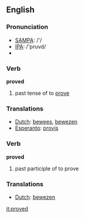 ==English==

{{rank|island|special|memory|936|proved|plan|pain|official}}

=== Pronunciation ===
*[[w:SAMPA|SAMPA]]: /'/
*[[w:IPA|IPA]]: /'pruvd/
*{{audio|en-us-proved.ogg|Audio (US)}}

=== Verb ===
'''proved'''
# past tense of to [[prove]]

=== Translations ===
*[[Dutch]]: [[bewees]], [[bewezen]]
*[[Esperanto]]: [[provis]]

=== Verb ===
'''proved'''
# past participle of to prove

=== Translations ===
*[[Dutch]]: [[bewezen]]

[[it:proved]]